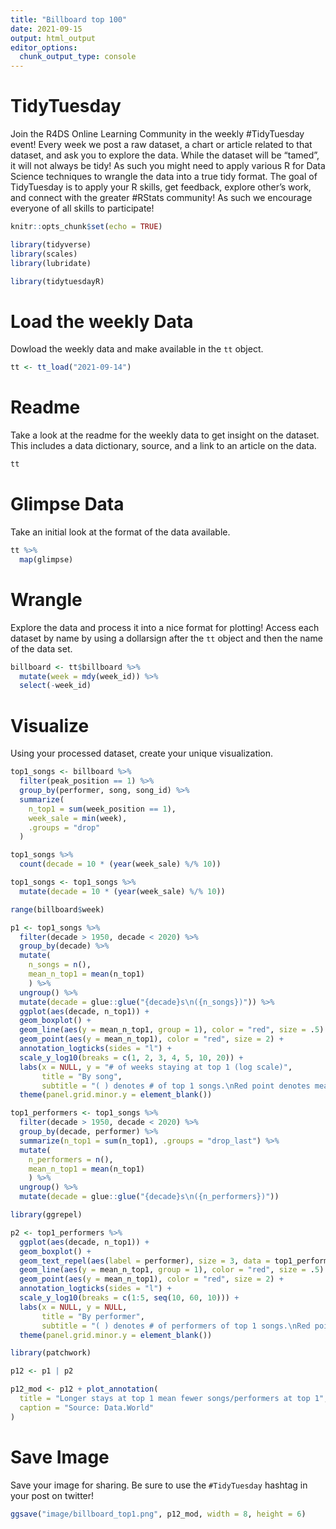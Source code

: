 ```yaml
---
title: "Billboard top 100"
date: 2021-09-15
output: html_output
editor_options: 
  chunk_output_type: console
---
```


# TidyTuesday

Join the R4DS Online Learning Community in the weekly #TidyTuesday event!
Every week we post a raw dataset, a chart or article related to that dataset, and ask you to explore the data.
While the dataset will be “tamed”, it will not always be tidy! As such you might need to apply various R for Data Science techniques to wrangle the data into a true tidy format.
The goal of TidyTuesday is to apply your R skills, get feedback, explore other’s work, and connect with the greater #RStats community!
As such we encourage everyone of all skills to participate!

```r

knitr::opts_chunk$set(echo = TRUE)

library(tidyverse)
library(scales)
library(lubridate)

library(tidytuesdayR)

```

# Load the weekly Data

Dowload the weekly data and make available in the `tt` object.

```r

tt <- tt_load("2021-09-14")

```


# Readme

Take a look at the readme for the weekly data to get insight on the dataset.
This includes a data dictionary, source, and a link to an article on the data.

```r

tt

```


# Glimpse Data

Take an initial look at the format of the data available.

```r

tt %>% 
  map(glimpse)

```

# Wrangle

Explore the data and process it into a nice format for plotting! Access each dataset by name by using a dollarsign after the `tt` object and then the name of the data set.

```r

billboard <- tt$billboard %>% 
  mutate(week = mdy(week_id)) %>% 
  select(-week_id)

```


# Visualize

Using your processed dataset, create your unique visualization.


```r

top1_songs <- billboard %>% 
  filter(peak_position == 1) %>% 
  group_by(performer, song, song_id) %>% 
  summarize(
    n_top1 = sum(week_position == 1),
    week_sale = min(week),
    .groups = "drop"
  )

top1_songs %>% 
  count(decade = 10 * (year(week_sale) %/% 10))

```

```r

top1_songs <- top1_songs %>% 
  mutate(decade = 10 * (year(week_sale) %/% 10))

range(billboard$week)

p1 <- top1_songs %>% 
  filter(decade > 1950, decade < 2020) %>% 
  group_by(decade) %>% 
  mutate(
    n_songs = n(),
    mean_n_top1 = mean(n_top1)
    ) %>% 
  ungroup() %>% 
  mutate(decade = glue::glue("{decade}s\n({n_songs})")) %>% 
  ggplot(aes(decade, n_top1)) +
  geom_boxplot() +
  geom_line(aes(y = mean_n_top1, group = 1), color = "red", size = .5) +
  geom_point(aes(y = mean_n_top1), color = "red", size = 2) +
  annotation_logticks(sides = "l") +
  scale_y_log10(breaks = c(1, 2, 3, 4, 5, 10, 20)) +
  labs(x = NULL, y = "# of weeks staying at top 1 (log scale)",
       title = "By song",
       subtitle = "( ) denotes # of top 1 songs.\nRed point denotes mean.") +
  theme(panel.grid.minor.y = element_blank())

```

```r

top1_performers <- top1_songs %>% 
  filter(decade > 1950, decade < 2020) %>% 
  group_by(decade, performer) %>% 
  summarize(n_top1 = sum(n_top1), .groups = "drop_last") %>% 
  mutate(
    n_performers = n(),
    mean_n_top1 = mean(n_top1)
    ) %>% 
  ungroup() %>% 
  mutate(decade = glue::glue("{decade}s\n({n_performers})"))

library(ggrepel)

p2 <- top1_performers %>% 
  ggplot(aes(decade, n_top1)) +
  geom_boxplot() +
  geom_text_repel(aes(label = performer), size = 3, data = top1_performers %>% filter(n_top1 > 25)) +
  geom_line(aes(y = mean_n_top1, group = 1), color = "red", size = .5) +
  geom_point(aes(y = mean_n_top1), color = "red", size = 2) +
  annotation_logticks(sides = "l") +
  scale_y_log10(breaks = c(1:5, seq(10, 60, 10))) +
  labs(x = NULL, y = NULL,
       title = "By performer",
       subtitle = "( ) denotes # of performers of top 1 songs.\nRed point denotes mean.") +
  theme(panel.grid.minor.y = element_blank())

```

```r

library(patchwork)

p12 <- p1 | p2

p12_mod <- p12 + plot_annotation(
  title = "Longer stays at top 1 mean fewer songs/performers at top 1",
  caption = "Source: Data.World"
)

```

# Save Image

Save your image for sharing. Be sure to use the `#TidyTuesday` hashtag in your post on twitter! 

```r

ggsave("image/billboard_top1.png", p12_mod, width = 8, height = 6)

```

